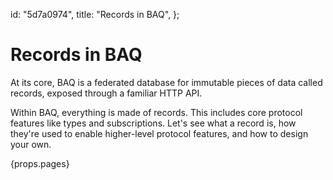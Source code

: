   id: "5d7a0974",
  title: "Records in BAQ",
};

# Records in BAQ

At its core, BAQ is a federated database for immutable pieces of data called records, exposed through a familiar HTTP API.

Within BAQ, everything is made of records. This includes core protocol features like types and subscriptions. Let's see what a record is, how they're used to enable higher-level protocol features, and how to design your own.

{props.pages}
